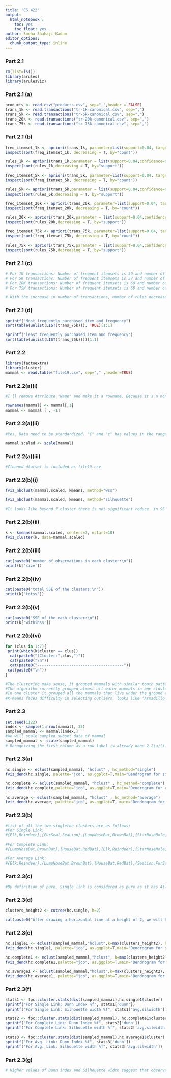 ```yaml
---
title: "CS 422"
output: 
  html_notebook :
    toc: yes
    toc_float: yes
author: Sneha Shahaji Kadam
editor_options: 
  chunk_output_type: inline
---
```


### Part 2.1
```r
rm(list=ls())
library(arules)
library(arulesViz)
```

### Part 2.1 (a)
```r
products <- read.csv("products.csv", sep=",",header = FALSE)
trans_1k <- read.transactions("tr-1k-canonical.csv", sep=",")
trans_5k <- read.transactions("tr-5k-canonical.csv", sep=",")
trans_20k <- read.transactions("tr-20k-canonical.csv", sep=",")
trans_75k <- read.transactions("tr-75k-canonical.csv", sep=",")
```

### Part 2.1 (b)
```r
freq_itemset_1k <- apriori(trans_1k, parameter=list(support=0.04, target="frequent itemsets"))
inspect(sort(freq_itemset_1k, decreasing = T, by="count"))

rules_1k <- apriori(trans_1k,parameter = list(support=0.04,confidence=0.3,target="rules"))
inspect(sort(rules_1k,decreasing = T, by="support"))

freq_itemset_5k <- apriori(trans_5k, parameter=list(support=0.04, target="frequent itemsets"))
inspect(sort(freq_itemset_5k, decreasing = T, by="count"))

rules_5k <- apriori(trans_5k,parameter = list(support=0.04,confidence=0.3,target="rules"))
inspect(sort(rules_5k,decreasing = T, by="support"))

freq_itemset_20k <- apriori(trans_20k, parameter=list(support=0.04, target="frequent itemsets"))
inspect(sort(freq_itemset_20k, decreasing = T, by="count"))

rules_20k <- apriori(trans_20k,parameter = list(support=0.04,confidence=0.3,target="rules"))
inspect(sort(rules_20k,decreasing = T, by="support"))

freq_itemset_75k <- apriori(trans_75k, parameter=list(support=0.04, target="frequent itemsets"))
inspect(sort(freq_itemset_75k, decreasing = T, by="count"))

rules_75k <- apriori(trans_75k,parameter = list(support=0.04,confidence=0.3,target="rules"))
inspect(sort(rules_75k,decreasing = T, by="support"))
```

### Part 2.1 (c)
```r
# For 1K transactions: Number of frequent itemsets is 59 and number of rules are 27.
# For 5K transactions: Number of frequent itemsets is 57 and number of rules are 23.
# For 20K transactions: Number of frequent itemsets is 60 and number of rules are 21.
# For 75K transactions: Number of frequent itemsets is 60 and number of rules are 21.

# With the increase in number of transactions, number of rules decrease.
```

### Part 2.1 (d)
```r
sprintf("Most frequently purchased item and frequency")
sort(table(unlist(LIST(trans_75k))), TRUE)[1:1]

sprintf("least frequently purchased item and frequency")
sort(table(unlist(LIST(trans_75k))))[1:1]
```

### Part 2.2
```r
library(factoextra)
library(cluster)
mammal <- read.table("file19.csv", sep="," ,header=TRUE)
```
### Part 2.2(a)(i)
```r
#I'll remove Atrribute "Name" and make it a rowname. Because it's a non numeric nominal attribute.

rownames(mammal) <- mammal[,1]
mammal <- mammal [ , -1]
```
### Part 2.2(a)(ii)
```r
#Yes. Data need to be standardized. "C" and "c" has values in the range of 0-1 where as other attributes have values in the range of 0-8 . So scaling should give us better result.

mammal.scaled <- scale(mammal)
```

### Part 2.2(a)(iii)
```r
#Cleaned dtatset is included as file19.csv
```

### Part 2.2(b)(i)
```r
fviz_nbclust(mammal.scaled, kmeans, method="wss")

fviz_nbclust(mammal.scaled, kmeans, method="silhouette")

#It looks like beyond 7 cluster there is not significant reduce  in SS , and will lead to over fitting . So I'll take k = 7.
```

### Part 2.2(b)(ii)
```r
k <- kmeans(mammal.scaled, centers=7, nstart=10)
fviz_cluster(k, data=mammal.scaled)
```

### Part 2.2(b)(iii)
```r
cat(paste0("number of observations in each cluster:\n"))
print(k['size'])
```

### Part 2.2(b)(iv)
```r
cat(paste0("total SSE of the clusters:\n"))
print(k['totss'])
```

### Part 2.2(b)(v)
```r
cat(paste0("SSE of the each cluster:\n"))
print(k['withinss'])
```

### Part 2.2(b)(vi)
```r
for (clus in 1:7){
 print(which(k$cluster == clus))
  cat(paste0("(Cluster:",clus,")"))
  cat(paste0("\n"))
  cat(paste0("--------------------------------------"))
 cat(paste0("\n"))
}

#The clustering make sense, It grouped mammals with similar tooth pattern. And mammals having similar tooth pattern have similar food habits that also affect where they inhabitate.
#The algorithm currectly grouped almost all water mammals in one cluster, and in one cluster it grouped the mammals that are mostly found in trees. 
#In one cluster it grouped all the mammals that live under the ground etc. 
#K-means faces difficulty in selecting outliers, looks like ‘Armadillo’ is an outlier.
```

### Part 2.3
```r
set.seed(1122)
index <- sample(1:nrow(mammal), 35)
sampled_mammal <- mammal[index,]
#We will scale sampled subset data of mammal
sampled_mammal <- scale(sampled_mammal) 
# Recognizing the first column as a row label is already done 2.2(a)(i)
```

### Part 2.3(a)
```r
hc.single <- eclust(sampled_mammal, "hclust" , hc_method="single")
fviz_dend(hc.single, palette="jco", as.ggplot=T,main="Dendrogram for single linkage")

hc.complete <- eclust(sampled_mammal, "hclust" , hc_method="complete")
fviz_dend(hc.complete,palette="jco", as.ggplot=T,main="Dendrogram for complete linkage")

hc.average <- eclust(sampled_mammal, "hclust" , hc_method="average")
fviz_dend(hc.average, palette="jco", as.ggplot=T, main="Dendrogram for average linkage")
```

### Part 2.3(b)
```r
#list of all the two-singleton clusters are as follows:
#For Single Link:
#{Elk,Reindeer},{FurSeal,SeaLion},{LumpNoseBat,BrownBat},{StarNoseMole,Wolf}

#For Complete Link:
#{LumpNoseBat,BrownBat},{HouseBat,RedBat},{Elk,Reindeer},{StarNoseMole,Wolf},{SeaLion,FurSeal}

#For Average Link:
#{Elk,Reindeer},{LumpNoseBat,BrownBat},{HouseBat,RedBat},{SeaLion,FurSeal},{StarNoseMole,Wolf}
```

### Part 2.3(c)
```r
#By definition of pure, Single link is considered as pure as it has 4(least) two-singleton clusters among all.
```

### Part 2.3(d)
```r
clusters_height2 <- cutree(hc.single, h=2)

cat(paste0("After drawing a horizontal line at a height of 2, we will have ",max(clusters_height2), " clusters."))
```

### Part 2.3(e)
```r
hc.single1 <- eclust(sampled_mammal,"hclust",k=max(clusters_height2), hc_method="single")
fviz_dend(hc.single1, palette="jco", as.ggplot=T,main="Dendrogram for single linkage")

hc.complete1 <- eclust(sampled_mammal,"hclust", k=max(clusters_height2),hc_method="complete")
fviz_dend(hc.complete1,palette="jco", as.ggplot=T,main="Dendrogram for complete linkage")

hc.average1 <- eclust(sampled_mammal,"hclust",k=max(clusters_height2), hc_method="average")
fviz_dend(hc.average1, palette="jco", as.ggplot=T,main="Dendrogram for average linkage")
```

### Part 2.3(f)
```r
stats1 <- fpc::cluster.stats(dist(sampled_mammal),hc.single1$cluster)
sprintf("For Single Link: Dunn Index %f", stats1['dunn'])
sprintf("For Single Link: Silhouette width %f", stats1['avg.silwidth'])

stats2 <- fpc::cluster.stats(dist(sampled_mammal), hc.complete1$cluster)
sprintf("For Complete Link: Dunn Index %f", stats2['dunn'])
sprintf("For Complete Link: Silhouette width %f", stats2['avg.silwidth'])

stats3 <- fpc::cluster.stats(dist(sampled_mammal),hc.average1$cluster)
sprintf("For Avg. Link: Dunn Index %f", stats3['dunn'])
sprintf("For Avg. Link: Silhouette width %f", stats3['avg.silwidth'])
```

### Part 2.3(g)
```r
# Higher values of Dunn index and Silhouette width suggest that observations are well clustered. Values of Dunn index and Silhouette width are highest for Single Link. Therefore, Single link is the best linkage strategy.
```



